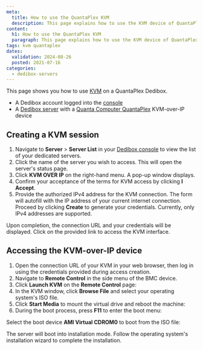 ```yaml
---
meta:
  title: How to use the QuantaPlex KVM
  description: This page explains how to use the KVM device of QuantaPlex servers on Scaleway Dedibox.
content:
  h1: How to use the QuantaPlex KVM
  paragraph: This page explains how to use the KVM device of QuantaPlex servers on Scaleway Dedibox.
tags: kvm quantaplex
dates:
  validation: 2024-08-26
  posted: 2021-07-16
categories:
  - dedibox-servers
---
```


This page shows you how to use [KVM](/dedibox/kvm-over-ip/concepts/#kvm-over-ip) on a QuantaPlex Dedibox.

<Macro id="requirements" />

- A Dedibox account logged into the [console](https://console.online.net)
- A [Dedibox server](/dedibox/dedicated-servers/how-to/install-a-server/) with a [Quanta Computer QuantaPlex](https://www.qct.io) KVM-over-IP device

## Creating a KVM session

1. Navigate to **Server** > **Server List** in your [Dedibox console](https://console.online.net/) to view the list of your dedicated servers.
2. Click the name of the server you wish to access. This will open the server's status page.
3. Click **KVM OVER IP** on the right-hand menu. A pop-up window displays.
   <Lightbox src="scaleway_KVM.webp" alt="" />
4. Confirm your acceptance of the terms for KVM access by clicking **I Accept**.
5. Provide the authorized IPv4 address for the KVM connection. The form will autofill with the IP address of your current internet connection. Proceed by clicking **Create** to generate your credentials.
   <Message type="note">
     Currently, only IPv4 addresses are supported.
   </Message>

Upon completion, the connection URL and your credentials will be displayed. Click on the provided link to access the KVM interface.

## Accessing the KVM-over-IP device

1. Open the connection URL of your KVM in your web browser, then log in using the credentials provided during access creation.
2. Navigate to **Remote Control** in the side menu of the BMC device.
   <Lightbox src="scaleway_quantaplex_remote_control.webp" alt="" />
3. Click **Launch KVM** on the **Remote Control** page:
   <Lightbox src="scaleway_quantaplex_launch_kvm.webp" alt="" />
4. In the KVM window, click **Browse File** and select your operating system's ISO file.
   <Lightbox src="scaleway_quantaplex_browse_file.webp" alt="" />
5. Click **Start Media** to mount the virtual drive and reboot the machine:
   <Lightbox src="scaleway_quantaplex_start_media.webp" alt="" />
6. During the boot process, press **F11** to enter the boot menu:
   <Lightbox src="scaleway_quantaplex_f11.webp" alt="" />

Select the boot device **AMI Virtual CDROM0** to boot from the ISO file:

<Lightbox src="scaleway_quantaplex_vcdrom.webp" alt="" />

The server will boot into installation mode. Follow the operating system's installation wizard to complete the installation.


